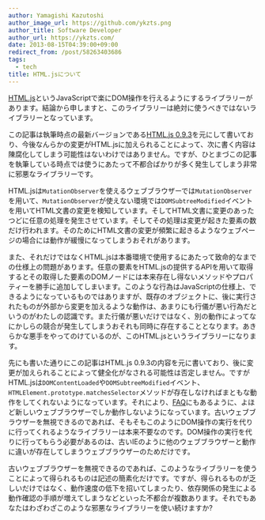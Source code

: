 ```yaml
---
author: Yamagishi Kazutoshi
author_image_url: https://github.com/ykzts.png
author_title: Software Developer
author_url: https://ykzts.com/
date: 2013-08-15T04:39:00+09:00
redirect_from: /post/58263403686
tags:
  - tech
title: HTML.jsについて
---
```


[HTML.js](https://nbubna.github.io/HTML/)というJavaScriptで楽にDOM操作を行えるようにするライブラリーがあります。結論から申しますと、このライブラリーは絶対に使うべきではないライブラリーとなっています。

<!--truncate-->

この記事は執筆時点の最新バージョンである[HTML.js 0.9.3](https://github.com/nbubna/HTML/tree/0.9.3)を元にして書いており、今後なんらかの変更がHTML.jsに加えられることによって、次に書く内容は陳腐化してしまう可能性はないわけではありません。ですが、ひとまづこの記事を執筆している時点では使うにあたって不都合ばかりが多く発生してしまう非常に邪悪なライブラリーです。

HTML.jsは`MutationObserver`を使えるウェブブラウザーでは`MutationObserver`を用いて、`MutationObserver`が使えない環境では`DOMSubtreeModified`イベントを用いてHTML文書の変更を検知しています。そしてHTML文書に変更のあったつどに任意の処理を発生させています。そしてその処理は変更が起きた要素の数だけ行われます。そのためにHTML文書の変更が頻繁に起きるようなウェブページの場合には動作が緩慢になってしまうおそれがあります。

また、それだけではなくHTML.jsは本番環境で使用するにあたって致命的なまでの仕様上の問題があります。任意の要素をHTML.jsの提供するAPIを用いて取得するとその取得した要素のDOMノードには本来存在し得ないメソッドやプロパティーを勝手に追加してしまいます。このような行為はJavaScriptの仕様上、できるようになっているものではありますが、既存のオブジェクトに、後に実行されたものが外部から変更を加えるような動作は、あまりにも行儀が悪い行為だというのがわたしの認識です。また行儀が悪いだけではなく、別の動作によってなにかしらの競合が発生してしまうおそれも同時に存在することとなります。あきらかな悪手をやってのけているのが、このHTML.jsというライブラリーになります。

先にも書いた通りにこの記事はHTML.js 0.9.3の内容を元に書いており、後に変更が加えられることによって健全化がなされる可能性は否定しません。ですがHTML.jsは`DOMContentLoaded`や`DOMSubtreeModified`イベント、`HTMLElement.prototype.matchesSelector`メソッドが存在しなければまともな動作をしてくれないようになっています。それにより、[FAQ](https://nbubna.github.io/HTML/#FAQ)にもあるように、よほど新しいウェブブラウザーでしか動作しないようになっています。古いウェブブラウザーを無視できるのであれば、そもそもこのようにDOM操作の実行を代りに行ってくれるようなライブラリーは本来不要なのです。DOM操作の実行を代りに行ってもらう必要があるのは、古いIEのように他のウェブブラウザーと動作に違いが存在してしまうウェブブラウザーのためだけです。

古いウェブブラウザーを無視できるのであれば、このようなライブラリーを使うことによって得られるものは記述の簡素化だけです。ですが、得られるものが乏しいだけではなく、動作速度の低下を招いてしまったり、依存関係の発生による動作確認の手順が増えてしまうなどといった不都合が複数あります。それでもあなたはわざわざこのような邪悪なライブラリーを使い続けますか?
